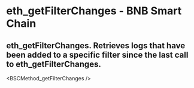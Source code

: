 # eth_getFilterChanges - BNB Smart Chain

## eth_getFilterChanges. Retrieves logs that have been added to a specific filter since the last call to eth_getFilterChanges.


<BSCMethod_getFilterChanges />
